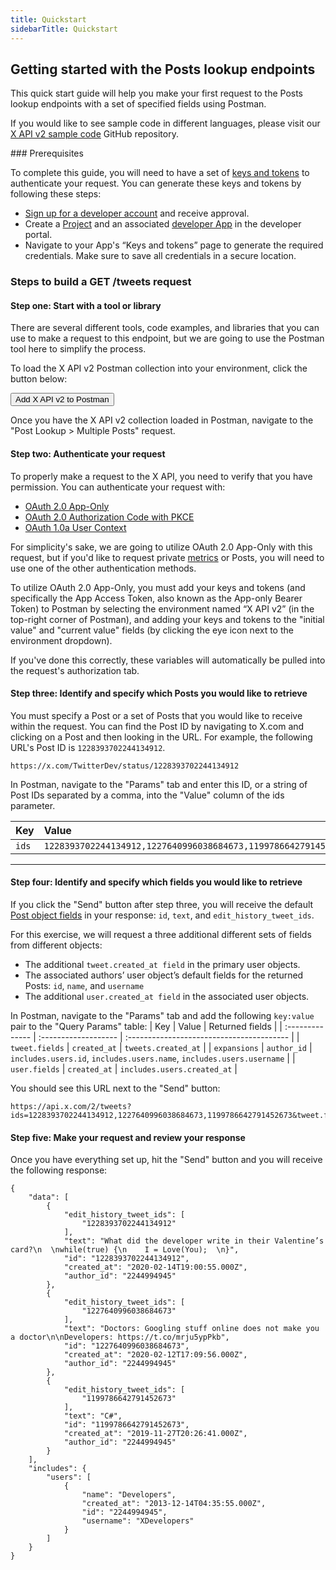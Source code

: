 ```yaml
---
title: Quickstart
sidebarTitle: Quickstart
---
```



## Getting started with the Posts lookup endpoints 

This quick start guide will help you make your first request to the Posts lookup endpoints with a set of specified fields using Postman.

If you would like to see sample code in different languages, please visit our [X API v2 sample code](https://github.com/xdevplatform/Twitter-API-v2-sample-code) GitHub repository.

<Note>
### Prerequisites

To complete this guide, you will need to have a set of [keys and tokens](/resources/fundamentals/authentication) to authenticate your request. You can generate these keys and tokens by following these steps:

- [Sign up for a developer account](https://developer.x.com/en/portal/petition/essential/basic-info) and receive approval.
- Create a [Project](/resources/fundamentals/projects) and an associated [developer App](/resources/fundamentals/developer-apps) in the developer portal.
- Navigate to your App's “Keys and tokens” page to generate the required credentials. Make sure to save all credentials in a secure location.
</Note>


### Steps to build a GET /tweets request

#### Step one: Start with a tool or library

There are several different tools, code examples, and libraries that you can use to make a request to this endpoint, but we are going to use the Postman tool here to simplify the process.

To load the X API v2 Postman collection into your environment, click the button below:


<Button href="https://www.postman.com/xapidevelopers/twitter-s-public-workspace/collection/r90eid4/twitter-api-v2?ctx=documentation">
    Add X API v2 to Postman
</Button>


Once you have the X API v2 collection loaded in Postman, navigate to the "Post Lookup > Multiple Posts" request.

#### Step two: Authenticate your request

To properly make a request to the X API, you need to verify that you have permission. You can authenticate your request with:

- [OAuth 2.0 App-Only](resources/fundamentals/authentication)
- [OAuth 2.0 Authorization Code with PKCE](resources/fundamentals/authentication)
- [OAuth 1.0a User Context](resources/fundamentals/authentication)

For simplicity's sake, we are going to utilize OAuth 2.0 App-Only with this request, but if you'd like to request private [metrics](/x-api/fundamentals/metrics) or Posts, you will need to use one of the other authentication methods. 

To utilize OAuth 2.0 App-Only, you must add your keys and tokens (and specifically the App Access Token, also known as the App-only Bearer Token) to Postman by selecting the environment named “X API v2” (in the top-right corner of Postman), and adding your keys and tokens to the "initial value" and "current value" fields (by clicking the eye icon next to the environment dropdown).

If you've done this correctly, these variables will automatically be pulled into the request's authorization tab.


#### Step three: Identify and specify which Posts you would like to retrieve

You must specify a Post or a set of Posts that you would like to receive within the request. You can find the Post ID by navigating to X.com and clicking on a Post and then looking in the URL. For example, the following URL's Post ID is `1228393702244134912`.

`https://x.com/TwitterDev/status/1228393702244134912`

In Postman, navigate to the "Params" tab and enter this ID, or a string of Post IDs separated by a comma, into the "Value" column of the ids parameter.

| Key  | Value |
| :---- | :----- |
| `ids` | `1228393702244134912,1227640996038684673,1199786642791452673` |

---

#### Step four: Identify and specify which fields you would like to retrieve

If you click the "Send" button after step three, you will receive the default [Post object fields](/x-api/fundamentals/data-dictionary) in your response: `id`, `text`, and `edit_history_tweet_ids`. 

For this exercise, we will request a three additional different sets of fields from different objects:

- The additional `tweet.created_at field` in the primary user objects.
- The associated authors’ user object’s default fields for the returned Posts: `id`, `name`, and `username`
- The additional  `user.created_at field` in the associated user objects.

In Postman, navigate to the "Params" tab and add the following `key:value` pair to the "Query Params" table:
| Key            | Value               | Returned fields                          |
| :-------------- | :------------------- | :---------------------------------------- |
| `tweet.fields` | `created_at`        | `tweets.created_at`                      |
| `expansions`   | `author_id`         | `includes.users.id`, `includes.users.name`, `includes.users.username` |
| `user.fields`  | `created_at`        | `includes.users.created_at`              |

You should see this URL next to the "Send" button:

```
https://api.x.com/2/tweets?ids=1228393702244134912,1227640996038684673,1199786642791452673&tweet.fields=created_at&expansions=author_id&user.fields=created_at
```

#### Step five: Make your request and review your response
Once you have everything set up, hit the "Send" button and you will receive the following response:
```
{
    "data": [
        {
            "edit_history_tweet_ids": [
                "1228393702244134912"
            ],
            "text": "What did the developer write in their Valentine’s card?\n  \nwhile(true) {\n    I = Love(You);  \n}",
            "id": "1228393702244134912",
            "created_at": "2020-02-14T19:00:55.000Z",
            "author_id": "2244994945"
        },
        {
            "edit_history_tweet_ids": [
                "1227640996038684673"
            ],
            "text": "Doctors: Googling stuff online does not make you a doctor\n\nDevelopers: https://t.co/mrju5ypPkb",
            "id": "1227640996038684673",
            "created_at": "2020-02-12T17:09:56.000Z",
            "author_id": "2244994945"
        },
        {
            "edit_history_tweet_ids": [
                "1199786642791452673"
            ],
            "text": "C#",
            "id": "1199786642791452673",
            "created_at": "2019-11-27T20:26:41.000Z",
            "author_id": "2244994945"
        }
    ],
    "includes": {
        "users": [
            {
                "name": "Developers",
                "created_at": "2013-12-14T04:35:55.000Z",
                "id": "2244994945",
                "username": "XDevelopers"
            }
        ]
    }
}
```